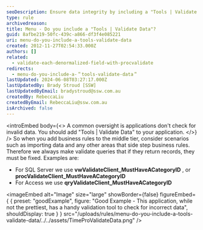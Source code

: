 ```yaml
---
seoDescription: Ensure data integrity by including a "Tools | Validate Data" feature in your application to prevent invalid data from entering the system.
type: rule
archivedreason:
title: Menu - Do you include a "Tools | Validate Data"?
guid: 8afbe219-50fc-439c-a866-df3f4e085221
uri: menu-do-you-include-a-tools-validate-data
created: 2012-11-27T02:54:33.000Z
authors: []
related:
  - validate-each-denormalized-field-with-procvalidate
redirects:
  - menu-do-you-include-a-＂tools-validate-data＂
lastUpdated: 2024-06-08T03:27:17.000Z
lastUpdatedBy: Brady Stroud [SSW]
lastUpdatedByEmail: bradystroud@ssw.com.au
createdBy: RebeccaLiu
createdByEmail: RebeccaLiu@ssw.com.au
isArchived: false
---
```


<introEmbed
  body={<>
A common oversight is applications don't check for invalid data. You should add "Tools | Validate Data" to your application.
  </>}
/>
So when you add business rules to the middle tier, consider scenarios such as importing data and any other areas that side step business rules. Therefore we always make validate queries that if they return records, they must be fixed. Examples are:

- For SQL Server we use **vwValidateClient_MustHaveACategoryID** , or **procValidateClient_MustHaveACategoryID**
- For Access we use **qryValidateClient_MustHaveACategoryID**

<imageEmbed
  alt="Image"
  size="large"
  showBorder={false}
  figureEmbed={ {
    preset: "goodExample",
    figure: "Good Example - This application, while not the prettiest, has a handy validation tool to check for incorrect data",
    shouldDisplay: true
  } }
  src="/uploads/rules/menu-do-you-include-a-tools-validate-data/../../assets/TimeProValidateData.png"
/>
